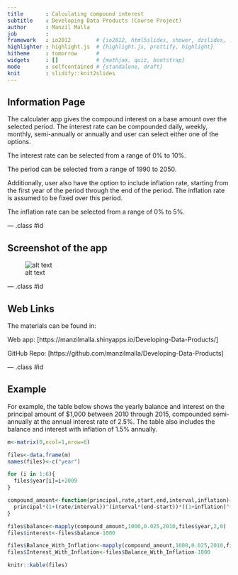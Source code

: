```yaml
---
title       : Calculating compound interest
subtitle    : Developing Data Products (Course Project)
author      : Manzil Malla
job         : 
framework   : io2012        # {io2012, html5slides, shower, dzslides, ...}
highlighter : highlight.js  # {highlight.js, prettify, highlight}
hitheme     : tomorrow      # 
widgets     : []            # {mathjax, quiz, bootstrap}
mode        : selfcontained # {standalone, draft}
knit        : slidify::knit2slides
---
```


## Information Page

The calculater app gives the compound interest on a base amount over the selected period. The interest rate can be compounded daily, weekly, monthly, semi-annually or annually and user can select either one of the options. 

The interest rate can be selected from a range of 0% to 10%.

The period can be selected from a range of 1990 to 2050.

Additionally, user also have the option to include inflation rate, starting from the first year of the period through the end of the period. The inflation rate is assumed to be fixed over this period.

The inflation rate can be selected from a range of 0% to 5%.

--- .class #id 

## Screenshot of the app
![alt text](figures/capture.png)

--- .class #id 


## Web Links

The materials can be found in:

Web app: [https://manzilmalla.shinyapps.io/Developing-Data-Products/]

GitHub Repo: [https://github.com/manzilmalla/Developing-Data-Products]

--- .class #id 

## Example
For example, the table below shows the yearly balance and interest on the principal amount of $1,000 between 2010 through 2015, compounded semi-annually at the annual interest rate of 2.5%. The table also includes the balance and interest with inflation of 1.5% annually.

```r

m<-matrix(0,ncol=1,nrow=6)

files<-data.frame(m)
names(files)<-c("year")

for (i in 1:6){
  files$year[i]=i+2009
}

compound_amount<-function(principal,rate,start,end,interval,inflation){
  principal*(1+(rate/interval))^(interval*(end-start))*((1+inflation)^(end-start))
}

files$balance<-mapply(compound_amount,1000,0.025,2010,files$year,2,0)
files$interest<-files$balance-1000

files$Balance_With_Inflation<-mapply(compound_amount,1000,0.025,2010,files$year,2,0.015)
files$Interest_With_Inflation<-files$Balance_With_Inflation-1000

```


```r
knitr::kable(files)
```
